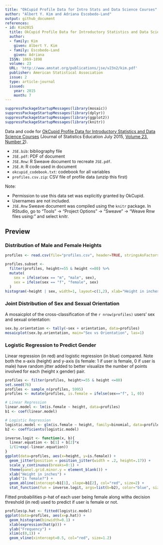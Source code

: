 ```yaml
---
title: "OkCupid Profile Data for Intro Stats and Data Science Courses"
author: "Albert Y. Kim and Adriana Escobedo-Land"
output: github_document
references:
- id: Kim2015
  title: OkCupid Profile Data for Introductory Statistics and Data Science Courses
  author:
  - family: Kim
    given: Albert Y. Kim
  - family: Escobedo-Land
    given: Adriana
  ISSN: 1069-1898
  volume: 23
  URL: 'http://www.amstat.org/publications/jse/v23n2/kim.pdf'
  publisher: American Statistical Association
  issue: 2
  type: article-journal
  issued:
    year: 2015
    month: 7
---
```


```r
suppressPackageStartupMessages(library(mosaic))
suppressPackageStartupMessages(library(dplyr))
suppressPackageStartupMessages(library(ggplot2))
suppressPackageStartupMessages(library(knitr))
```

Data and code for [OkCupid Profile Data for Introductory Statistics and Data Science Courses](http://www.amstat.org/publications/jse/v23n2/kim.pdf) (Journal of Statistics Education July 2015, [Volume 23, Number 2](http://www.amstat.org/publications/jse/contents_2015.html)).

* `JSE.bib`:  bibliography file
* `JSE.pdf`:  PDF of document
* `JSE.Rnw`:  R Sweave document to recreate `JSE.pdf`. 
* `JSE.R`:  R code used in document
* `okcupid_codebook.txt`:  codebook for all variables
* `profiles.csv.zip`: CSV file of profile data (unzip this first)

Note:

* Permission to use this data set was explicitly granted by OkCupid.
* Usernames are not included.
* `JSE.Rnw` Sweave document was compiled using the `knitr` package. In RStudio, go to "Tools" -> "Project Options" -> "Sweave" -> "Weave Rnw files using:" and select knitr.  

## Preview

### Distribution of Male and Female Heights

```r
profiles <- read.csv(file="profiles.csv", header=TRUE, stringsAsFactors=FALSE)
```

```r
profiles.subset <- 
  filter(profiles, height>=55 & height <=80) %>%
  mutate(
    sex = ifelse(sex == "m", "male", sex),
    sex = ifelse(sex == "f", "female", sex)
  )
histogram(~height | sex, width=1, layout=c(1,2), xlab="Height in inches", data=profiles.subset)
```



### Joint Distribution of Sex and Sexual Orientation

A mosaicplot of the cross-classification of the `r nrow(profiles)` users' sex and sexual orientation:  

```r
sex.by.orientation <- tally(~sex + orientation, data=profiles)
mosaicplot(sex.by.orientation, main="Sex vs Orientation", las=1)
```


### Logistic Regression to Predict Gender

Linear regression (in red) and logistic regression (in blue) compared.  Note both the x-axis (height) and y-axis (is female: 1 if user is female, 0 if user is male) have random jitter added to better visualize the number of points involved for each (height x gender) pair.

```r
profiles <- filter(profiles, height>=55 & height <=80)
set.seed(76)
profiles <- sample_n(profiles, 5995)
profiles <- mutate(profiles, is.female = ifelse(sex=="f", 1, 0))

# Linear Regression
linear.model <- lm(is.female ~ height, data=profiles)
b1 <- coef(linear.model)

# Logistic Regression
logistic.model <- glm(is.female ~ height, family=binomial, data=profiles)
b2 <- coefficients(logistic.model)

inverse.logit <- function(x, b){
  linear.equation <- b[1] + b[2]*x
  1/(1+exp(-linear.equation))
}
ggplot(data=profiles, aes(x=height, y=is.female)) +
  geom_jitter(position = position_jitter(width = .2, height=.17)) +
  scale_y_continuous(breaks=0:1) +
  theme(panel.grid.minor.y = element_blank()) +
  xlab("Height in inches") +
  ylab("Is female?") +
  geom_abline(intercept=b1[1], slope=b1[2], col="red", size=2) +
  stat_function(fun = inverse.logit, args=list(b=b2), color="blue", size=2)
```

Fitted probabilities p-hat of each user being female along witha decision threshold (in red) used to predict if user is female or not.  

```r
profiles$p.hat <- fitted(logistic.model)
ggplot(data=profiles, aes(x=p.hat)) +
  geom_histogram(binwidth=0.1) +
  xlab(expression(hat(p))) +
  ylab("Frequency") +
  xlim(c(0,1)) +
  geom_vline(xintercept=0.5, col="red", size=1.2)
```
